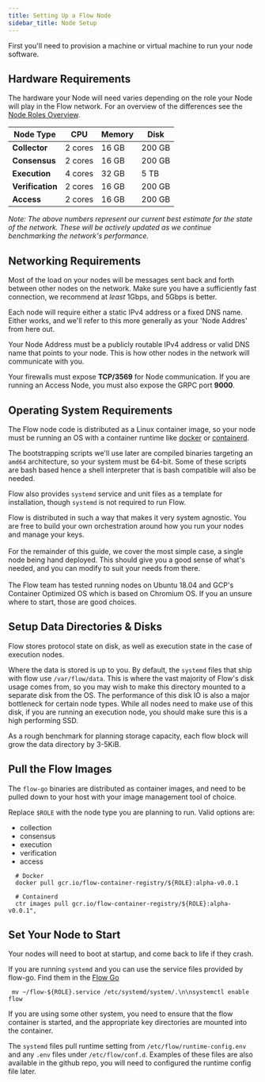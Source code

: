 ```yaml
---
title: Setting Up a Flow Node
sidebar_title: Node Setup
---
```


First you'll need to provision a machine or virtual machine to run your node software.

## Hardware Requirements

The hardware your Node will need varies depending on the role your Node will play in the Flow network. For an overview of the differences see the [Node Roles Overview](/node-operation/node-roles).

| Node Type        | CPU     | Memory |  Disk  |
|------------------|---------|--------|--------|
| **Collector**    | 2 cores | 16 GB  | 200 GB |
| **Consensus**    | 2 cores | 16 GB  | 200 GB |
| **Execution**    | 4 cores | 32 GB  | 5 TB   |
| **Verification** | 2 cores | 16 GB  | 200 GB |
| **Access**       | 2 cores | 16 GB  | 200 GB |

_Note: The above numbers represent our current best estimate for the state of the network.  These will be actively updated as we continue benchmarking the network's performance._

## Networking Requirements

Most of the load on your nodes will be messages sent back and forth between other nodes on the network. Make sure you have a sufficiently fast connection, we recommend at _least_ 1Gbps, and 5Gbps is better.

Each node will require either a static IPv4 address or a fixed DNS name. Either works, and we'll refer to this more generally as your 'Node Addres' from here out.

<Callout type="info" title="Node Address Requirements">
Your Node Address must be a publicly routable IPv4 address or valid DNS name that points to your node. This is how other nodes in the network will communicate with you.
</Callout>

Your firewalls must expose **TCP/3569** for Node communication. If you are running an Access Node, you must also expose the GRPC port **9000**.

## Operating System Requirements

The Flow node code is distributed as a Linux container image, so your node must be running an OS with a container runtime like [docker](https://docker.com) or [containerd](https://containerd.io).

The bootstrapping scripts we'll use later are compiled binaries targeting an `amd64` architecture, so your system must be 64-bit. Some of these scripts are bash based hence a shell interpreter that is bash compatible will also be needed.

Flow also provides `systemd` service and unit files as a template for installation, though `systemd` is not required to run Flow.

<Callout type="info" title="Choose Your Own Adventure">
Flow is distributed in such a way that makes it very system agnostic. You are free to build your own orchestration around how you run your nodes and manage your keys.
<br/><br/>
For the remainder of this guide, we cover the most simple case, a single node being hand deployed. This should give you a good sense of what's needed, and you can modify to suit your needs from there.
<br/><br/>
The Flow team has tested running nodes on Ubuntu 18.04 and GCP's Container Optimized OS which is based on Chromium OS. If you an unsure where to start, those are good choices.
</Callout>

## Setup Data Directories & Disks

Flow stores protocol state on disk, as well as execution state in the case of execution nodes.

Where the data is stored is up to you. By default, the `systemd` files that ship with flow use `/var/flow/data`.
This is where the vast majority of Flow's disk usage comes from, so you may wish to make this directory mounted to a separate disk from the OS.
The performance of this disk IO is also a major bottleneck for certain node types.
While all nodes need to make use of this disk, if you are running an execution node, you should make sure this is a high performing SSD.

As a rough benchmark for planning storage capacity, each flow block will grow the data directory by 3-5KiB.

## Pull the Flow Images

The `flow-go` binaries are distributed as container images, and need to be pulled down to your host with your image management tool of choice.

Replace `$ROLE` with the node type you are planning to run. Valid options are:

- collection
- consensus
- execution
- verification
- access

```shell
  # Docker
  docker pull gcr.io/flow-container-registry/${ROLE}:alpha-v0.0.1

  # Containerd
  ctr images pull gcr.io/flow-container-registry/${ROLE}:alpha-v0.0.1",
```

## Set Your Node to Start

Your nodes will need to boot at startup, and come back to life if they crash.

If you are running `systemd` and you can use the service files provided by flow-go. Find them in the [Flow Go](https://github.com/onflow/flow-go/tree/master/deploy)

```shell
 mv ~/flow-${ROLE}.service /etc/systemd/system/.\n\nsystemctl enable flow
```

If you are using some other system, you need to ensure that the flow container is started, and the appropriate key directories are mounted into the container.

The `systemd` files pull runtime setting from `/etc/flow/runtime-config.env` and any `.env` files under `/etc/flow/conf.d`. Examples of these files are also available in the github repo, you will need to configured the runtime config file later.
